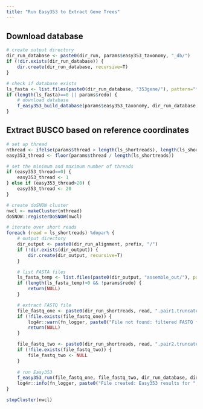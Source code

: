 ```yaml
---
title: "Run Easy353 to Extract Gene Trees"
---
```


## Download database
```r
# create output directory
dir_run_database <- paste0(dir_run, params$easy353_taxonomy, "_db/")
if (!dir.exists(dir_run_database)) {
    dir.create(dir_run_database, recursive=T)
}

# check if database exists
ls_fasta <- list.files(paste0(dir_run_database, "353gene/"), pattern="*.fasta$", recursive=F, full.names=F)
if (length(ls_fasta)==0 || params$redo) {
    # download database
    f_easy353_build_database(params$easy353_taxonomy, dir_run_database, params$thread, params$exe_build_database)
}
```

## Extract BUSCO based on reference coordinates
```r
# set up thread
nthread <- ifelse(params$thread > length(ls_shortreads), length(ls_shortreads), params$thread)
easy353_thread <- floor(params$thread / length(ls_shortreads))

# set the minimum and maximum number of threads
if (easy353_thread==0) {
    easy353_thread <- 1
} else if (easy353_thread>20) {
    easy353_thread <- 20
}

# create doSNOW cluster
nwcl <- makeCluster(nthread)
doSNOW::registerDoSNOW(nwcl)

# iterate over short reads
foreach (read = ls_shortreads) %dopar% {
    # output directory
    dir_output <- paste0(dir_run_alignment, prefix, "/")
    if (!dir.exists(dir_output)) {
        dir.create(dir_output, recursive=T)
    }

    # list FASTA files
    ls_fasta_temp <- list.files(paste0(dir_output, "assemble_out/"), pattern="*.a353.fasta$", recursive=F, full.names=F)
    if (length(ls_fasta_temp)>0 && !params$redo) {
        return(NULL)
    }

    # extract FASTQ file
    file_fastq_one <- paste0(dir_run_shortreads, read, ".pair1.truncated")
    if (!file.exists(file_fastq_one)) {
        log4r::warn(fn_logger, paste0("File not found: filtered FASTQ file for ", read, ". Skipped."))
        return(NULL)
    }

    file_fastq_two <- paste0(dir_run_shortreads, read, ".pair2.truncated")
    if (!file.exists(file_fastq_two)) {
        file_fastq_two <- NULL
    }
    
    # run Easy353
    f_easy353_run(file_fastq_one, file_fastq_two, dir_run_database, dir_output, easy353_thread, params$exe_easy353)
    log4r::info(fn_logger, paste0("File created: Easy353 results for ", read, "."))
}

stopCluster(nwcl)
```
